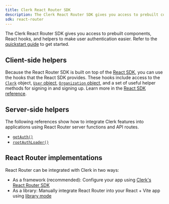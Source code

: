 ```yaml
---
title: Clerk React Router SDK
description: The Clerk React Router SDK gives you access to prebuilt components, React hooks, and helpers to make user authentication easier.
sdk: react-router
---
```


The Clerk React Router SDK gives you access to prebuilt components, React hooks, and helpers to make user authentication easier. Refer to the [quickstart guide](/docs/quickstarts/react-router) to get started.

## Client-side helpers

Because the React Router SDK is built on top of the [React SDK](/docs/references/react/overview), you can use the hooks that the React SDK provides. These hooks include access to the [`Clerk`](/docs/references/javascript/clerk) object, [`User` object](/docs/references/javascript/user), [`Organization` object](/docs/references/javascript/organization), and a set of useful helper methods for signing in and signing up. Learn more in the [React SDK reference](/docs/references/react/overview).

<Include src="_partials/hooks/hook-list" />

## Server-side helpers

The following references show how to integrate Clerk features into applications using React Router server functions and API routes.

- [`getAuth()`](/docs/references/react-router/get-auth)
- [`rootAuthLoader()`](/docs/references/react-router/root-auth-loader)

## React Router implementations

React Router can be integrated with Clerk in two ways:

- As a framework (recommended): Configure your app using [Clerk's React Router SDK](/docs/quickstarts/react-router)
- As a library: Manually integrate React Router into your React + Vite app using [library mode](/docs/references/react-router/library-mode)
